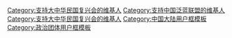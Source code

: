 {{Userbox
  |id= <small>复兴中华</small>
  |id-c= #FFFFFF
  |info= 这个用户支持'''[[大中华民国复兴会]]'''。
  |info-c= #78C0FF
  |info-s= 9
  |border-c= navy
}}

<includeonly>[[Category:支持大中华民国复兴会的维基人]]</includeonly>
<noinclude>
[[Category:支持中国泛蓝联盟的维基人]]
[[Category:支持大中华民国复兴会的维基人]]
[[Category:中国大陆用户框模板]]
[[Category:政治团体用户框模板]]
</noinclude>